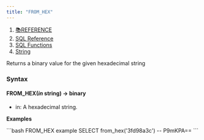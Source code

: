 ```yaml
---
title: "FROM_HEX"
---
```


1. [📚REFERENCE](/reference)
2. [SQL Reference](/reference/sql-reference)
3. [SQL Functions](/reference/sql-reference/all-functions)
4. [String](/reference/sql-reference/all-functions/string)

Returns a binary value for the given hexadecimal string

### Syntax

#### FROM\_HEX(*in* string) → binary

* in: A hexadecimal string.

**Examples**

<CodeGroup>
  ```bash FROM_HEX example
  SELECT from_hex('3fd98a3c')
  -- P9mKPA==
  ```
</CodeGroup>

